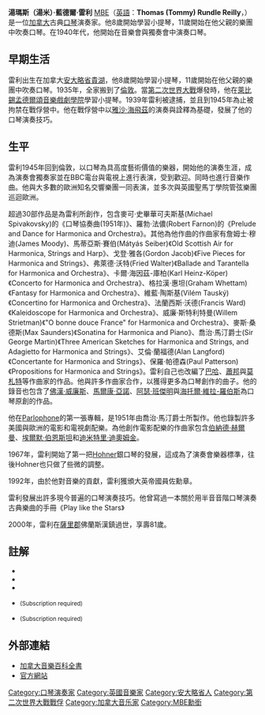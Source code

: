 '''湯瑪斯（湯米）·藍德爾·雷利''' [[MBE|MBE]]（[[英語|英語]]：'''Thomas (Tommy) Rundle Reilly'''，{{bd|1919年|8月21日|2000年|9月25日|Reilly, Tommy}}）是一位[[加拿大|加拿大]]古典[[口琴|口琴]]演奏家。他8歲開始學習小提琴，11歲開始在他父親的樂團中吹奏口琴。在1940年代，他開始在音樂會與獨奏會中演奏口琴。

==早期生活==
雷利出生在加拿大[[安大略省|安大略省]][[貴湖|貴湖]]，他8歲開始學習小提琴，11歲開始在他父親的樂團中吹奏口琴。1935年，全家搬到了[[倫敦|倫敦]]。當[[第二次世界大戰|第二次世界大戰]]爆發時，他在[[萊比錫孟德爾頌音樂戲劇學院|萊比錫孟德爾頌音樂戲劇學院]]學習小提琴。1939年雷利被逮捕，並且到1945年為止被拘禁在戰俘營中。他在戰俘營中以[[雅沙·海飛茲|雅沙·海飛茲]]的演奏與詮釋為基礎，發展了他的口琴演奏技巧。

==生平==
雷利1945年回到倫敦，以口琴為具高度藝術價值的樂器，開始他的演奏生涯，成為演奏會獨奏家並在BBC電台與電視上進行表演，受到歡迎。同時也進行音樂作曲。他與大多數的歐洲知名交響樂團一同表演，並多次與英國聖馬丁學院管弦樂團巡迴歐洲。

超過30部作品是為雷利所創作，包含麥可·史畢華可夫斯基(Michael Spivakovsky)的《口琴協奏曲(1951年)》、羅勃·法儂(Robert Farnon)的《Prelude and Dance for Harmonica and Orchestra》。其他為他作曲的作曲家有詹姆士·穆迪(James Moody)、馬蒂亞斯·賽伯(Mátyás Seiber)《Old Scottish Air for Harmonica, Strings and Harp》、戈登·雅各(Gordon Jacob)《Five Pieces for Harmonica and Strings》、弗萊德·沃特(Fried Walter)《Ballade and Tarantella for Harmonica and Orchestra》、卡爾·海因茲-庫柏(Karl Heinz-Köper)《Concerto for Harmonica and Orchestra》、格拉漢·惠坦(Graham Whettam)《Fantasy for Harmonica and Orchestra》、維藍·陶斯基(Vilém Tauský)《Concertino for Harmonica and Orchestra》、法蘭西斯·沃德(Francis Ward)《Kaleidoscope for Harmonica and Orchestra》、威廉·斯特利特曼(Willem Strietman)《"O bonne douce France" for Harmonica and Orchestra》、麥斯·桑德斯(Max Saunders)《Sonatina for Harmonica and Piano》、喬治·馬汀爵士(Sir George Martin)《Three American Sketches for Harmonica and Strings, and Adagietto for Harmonica and Strings》、艾倫·蘭福德(Alan Langford)《Concertante for Harmonica and Strings》、保羅·帕德森(Paul Patterson)《Propositions for Harmonica and Strings》。雷利自己也改編了[[巴哈|巴哈]]、[[蕭邦|蕭邦]]與[[莫札特|莫札特]]等作曲家的作品。他與許多作曲家合作，以獲得更多為口琴創作的曲子。他的錄音也包含了[[佛漢·威廉斯|佛漢·威廉斯]]、[[馬爾康·亞諾|馬爾康·亞諾]]、[[阿瑟·班傑明|阿瑟·班傑明]]與[[海托爾·維拉-羅伯斯|海托爾·維拉-羅伯斯]]為口琴原創的作品。

他在[[Parlophone|Parlophone]]的第一張專輯，是1951年由喬治·馬汀爵士所製作。他也錄製許多美國與歐洲的電影和電視劇配樂。為他創作電影配樂的作曲家包含[[伯納德·赫爾曼|伯納德·赫爾曼]]、[[埃爾默·伯恩斯坦|埃爾默·伯恩斯坦]]和[[迪米特里·迪奧姆金|迪米特里·迪奧姆金]]。

1967年，雷利開始了第一把[[Hohner|Hohner]]銀口琴的發展，這成為了演奏會樂器標準，往後Hohner也只做了些微的調整。

1992年，由於他對音樂的貢獻，雷利獲頒大英帝國員佐勳章。

雷利發展出許多現今普遍的口琴演奏技巧。他曾寫過一本關於用半音音階口琴演奏古典樂曲的手冊《Play like the Stars》

2000年，雷利在[[薩里郡|薩里郡]]佛蘭斯漢鎮過世，享壽81歲。

==註解==
{{refbegin}}
*{{cite news |title=Tommy Reilly |url=http://www.timesonline.co.uk/tol/comment/obituaries/article986780.ece |date=October 5, 2000 |work=The Times |accessdate=2009-10-14}}
*{{cite news |last=White |first=Robert |title=Tommy Reilly |url=http://www.guardian.co.uk/news/2000/sep/28/guardianobituaries.robertwhite |date=28 September 2000 |work=The Guardian |accessdate=2009-10-14 |archive-date=2013-05-10 |archive-url=https://web.archive.org/web/20130510071410/http://www.guardian.co.uk/news/2000/sep/28/guardianobituaries.robertwhite |dead-url=no }}
*{{cite news |title=Tommy Reilly |url=http://www.telegraph.co.uk/news/obituaries/1357225/Tommy-Reilly.html |work=The Telegraph |date=29 Sep 2000 |accessdate=2009-10-14 |archive-date=2012-11-12 |archive-url=https://web.archive.org/web/20121112154811/http://www.telegraph.co.uk/news/obituaries/1357225/Tommy-Reilly.html |dead-url=no }}
*{{cite web |last=Kennedy |first=Michael |title=Tommy Reilly |url=http://www.oxfordmusiconline.com/public/;jsessionid=7CAF2044B94C3DF7EF214B0E215E8E50 |work=The Oxford Dictionary of Music (Oxford Music Online) |publisher=Oxford University Press |date=2006 |accessdate=2009-10-14 |deadurl=yes |archiveurl=https://web.archive.org/web/20090921090409/http://www.oxfordmusiconline.com/public/ |archivedate=2009年9月21日 |df= }} <small>(Subscription required)</small>
*{{cite web|last=|first=|title=Tommy Reilly|url=http://www.oxfordmusiconline.com/public/;jsessionid=7CAF2044B94C3DF7EF214B0E215E8E50|work=Grove Music Online (Oxford Music Online)|publisher=Oxford University Press|date=|accessdate=2009-10-14|deadurl=yes|archiveurl=https://web.archive.org/web/20090921090409/http://www.oxfordmusiconline.com/public/|archivedate=2009年9月21日|df=}} <small>(Subscription required)</small>
{{refend}}

==外部連結==
*[http://www.thecanadianencyclopedia.com/articles/emc/tommy-reilly 加拿大音樂百科全書]
*[http://www.tommyreilly.co.uk/ 官方網站] {{Wayback|url=http://www.tommyreilly.co.uk/ |date=20120304040141 }}

{{Authority control}}
{{DEFAULTSORT:Reilly, Tommy}}
[[Category:口琴演奏家|Category:口琴演奏家]]
[[Category:英國音樂家|Category:英國音樂家]]
[[Category:安大略省人|Category:安大略省人]]
[[Category:第二次世界大戰戰俘|Category:第二次世界大戰戰俘]]
[[Category:加拿大音乐家|Category:加拿大音乐家]]
[[Category:MBE勳銜|Category:MBE勳銜]]